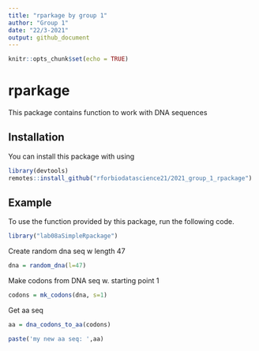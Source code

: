 ```yaml
---
title: "rparkage by group 1"
author: "Group 1"
date: "22/3-2021"
output: github_document
---
```


```r
knitr::opts_chunk$set(echo = TRUE)
```

# rparkage
This package contains function to work with DNA sequences

## Installation
You can install this package with using

```r
library(devtools)
remotes::install_github("rforbiodatascience21/2021_group_1_rpackage")
```
## Example
To use the function provided by this package, run the following code.

```r
library("lab08aSimpleRpackage")
```
Create random dna seq w length 47

```r
dna = random_dna(l=47)
```

Make codons from DNA seq w. starting point 1

```r
codons = mk_codons(dna, s=1)
```

Get aa seq

```r
aa = dna_codons_to_aa(codons)

paste('my new aa seq: ',aa)
```


